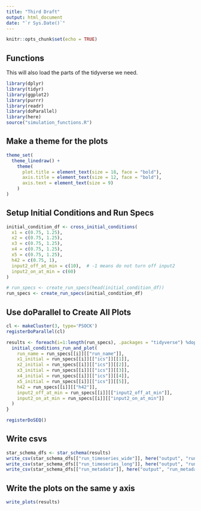 ```yaml
---
title: "Third Draft"
output: html_document
date: "`r Sys.Date()`"
---
```


```r
knitr::opts_chunk$set(echo = TRUE)
```

## Functions

This will also load the parts of the tidyverse we need.

```r
library(dplyr)
library(tidyr)
library(ggplot2)
library(purrr)
library(readr)
library(doParallel)
library(here)
source("simulation_functions.R")
```

## Make a theme for the plots

```r
theme_set(
  theme_linedraw() +
    theme(
      plot.title = element_text(size = 18, face = "bold"),
      axis.title = element_text(size = 12, face = "bold"),
      axis.text = element_text(size = 9)
    )
)
```

## Setup Initial Conditions and Run Specs

```r
initial_condition_df <- cross_initial_conditions(
  x1 = c(0.75, 1.25),
  x2 = c(0.75, 1.25),
  x3 = c(0.75, 1.25),
  x4 = c(0.75, 1.25),
  x5 = c(0.75, 1.25),
  h42 = c(0.75, 1),
  input2_off_at_min = c(10),  # -1 means do not turn off input2
  input2_on_at_min = c(60)
)

# run_specs <- create_run_specs(head(initial_condition_df))
run_specs <- create_run_specs(initial_condition_df)
```

## Use doParallel to Create All Plots

```r
cl <- makeCluster(3, type='PSOCK')
registerDoParallel(cl)

results <- foreach(i=1:length(run_specs), .packages = "tidyverse") %dopar% {
  initial_conditions_run_and_plot(
    run_name = run_specs[[i]][["run_name"]],
    x1_initial = run_specs[[i]][["ics"]][[1]],
    x2_initial = run_specs[[i]][["ics"]][[2]],
    x3_initial = run_specs[[i]][["ics"]][[3]],
    x4_initial = run_specs[[i]][["ics"]][[4]],
    x5_initial = run_specs[[i]][["ics"]][[5]],
    h42 = run_specs[[i]][["h42"]],
    input2_off_at_min = run_specs[[i]][["input2_off_at_min"]],
    input2_on_at_min = run_specs[[i]][["input2_on_at_min"]]
  )
}

registerDoSEQ()
```

## Write csvs

```r
star_schema_dfs <- star_schema(results)
write_csv(star_schema_dfs[["run_timeseries_wide"]], here("output", "run_timeseries_wide.csv"), col_names = TRUE, na = "")
write_csv(star_schema_dfs[["run_timeseries_long"]], here("output", "run_timeseries_long.csv"), col_names = TRUE, na = "")
write_csv(star_schema_dfs[["run_metadata"]], here("output", "run_metadata.csv"), col_names = TRUE, na = "")
```

## Write the plots on the same y axis

```r
write_plots(results)
```
